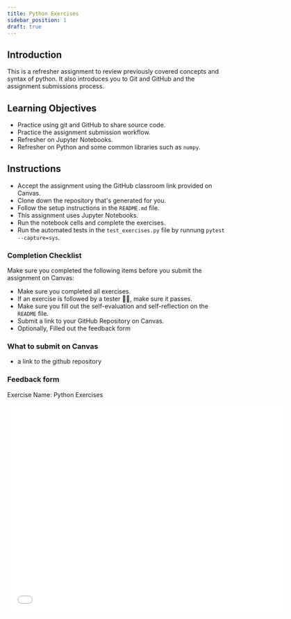 ```yaml
---
title: Python Exercises
sidebar_position: 1
draft: true
---
```


## Introduction
This is a refresher assignment to review previously covered concepts and syntax of python.
It also introduces you to Git and GitHub and the assignment submissions process.

## Learning Objectives

- Practice using git and GitHub to share source code.
- Practice the assignment submission workflow.
- Refresher on Jupyter Notebooks.
- Refresher on Python and some common libraries such as `numpy`.

## Instructions

- Accept the assignment using the GitHub classroom link provided on Canvas.
- Clone down the repository that's generated for you.
- Follow the setup instructions in the `README.md` file.
- This assignment uses Jupyter Notebooks.
- Run the notebook cells and complete the exercises.
- Run the automated tests in the `test_exercises.py` file by runnung `pytest --capture=sys`.

### Completion Checklist
Make sure you completed the following items before you submit the assignment on Canvas:

- Make sure you completed all exercises.
- If an exercise is followed by a tester 🕵️‍♀️, make sure it passes.
- Make sure you fill out the self-evaluation and self-reflection on the `README` file.
- Submit a link to your GitHub Repository on Canvas.
- Optionally, Filled out the feedback form

### What to submit on Canvas

- a link to the github repository

### Feedback form
Exercise Name: Python Exercises
<iframe width="640" height="480" src={`https://forms.office.com/Pages/ResponsePage.aspx?id=bC4i9cZf60iPA3PbGCA7Y33H7NKgRR5CkMtRYawNvXtUMFJJMTRZODhZSVowWUwzRllZQVZDSTNXWi4u&embed=true`} frameborder="0" marginwidth="0" marginheight="0" style= {{border: `none`, maxWidth:`100%`, maxHeight:`100vh`}}  allowfullscreen webkitallowfullscreen mozallowfullscreen msallowfullscreen />
